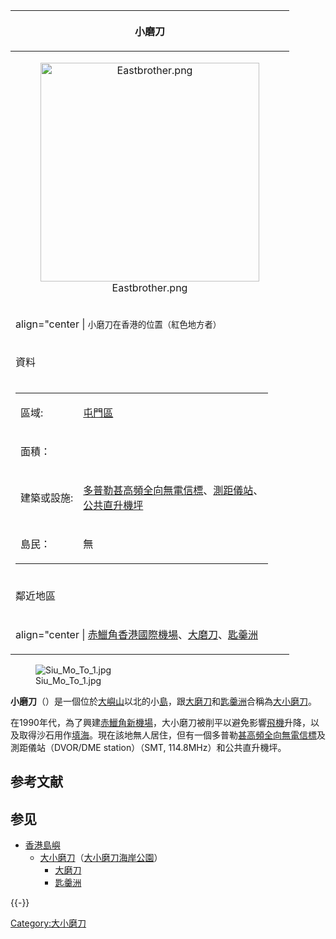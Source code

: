 {{unreferenced|time=2008-12-22}}


{| border="1" cellspacing="0" align="right" cellpadding="2" style = "margin-left: 0.5em;"
|-----
! bgcolor="#66FF00" | 小磨刀
|-----
| align="center" | [[File:Eastbrother.png|350px]]
|-----
| align="center | <span style="font-size:smaller;">小磨刀在香港的位置（紅色地方者）</span>
|-----
! bgcolor="#66FF00" | 資料
|-----
|
{| align="center"
|-----
| 區域: || [[屯門區|屯門區]]
|-----
| 面積： || {{Convert|0.12|sqkm|acre|0|link=on}}
|-----
| 建築或設施:
| [[多普勒甚高頻全向無電信標|多普勒甚高頻全向無電信標]]、[[測距儀站|測距儀站]]、<br />[[公共直升機坪|公共直升機坪]]
|-----
| 島民： || 無
|}
|-----
! bgcolor="#66FF00" | 鄰近地區
|-----
| align="center | [[赤鱲角|赤鱲角]][[香港國際機場|香港國際機場]]、[[大磨刀|大磨刀]]、[[匙羹洲|匙羹洲]]
|}
[[File:Siu_Mo_To_1.jpg|thumb]]

'''小磨刀'''（{{lang-en|Siu Mo To}}）是一個位於[[大嶼山|大嶼山]]以北的小[[島|島]]，跟[[大磨刀|大磨刀]]和[[匙羹洲|匙羹洲]]合稱為[[大小磨刀|大小磨刀]]。

在1990年代，為了興建[[赤鱲角|赤鱲角]][[香港國際機場|新機場]]，大小磨刀被削平以避免影響[[飛機|飛機]]升降，以及取得沙石用作[[填海|填海]]。現在該地無人居住，但有一個多普勒[[甚高頻全向無電信標|甚高頻全向無電信標]]及測距儀站（DVOR/DME station）（SMT, 114.8MHz）和公共直升機坪。

== 参考文献 ==
{{Reflist}}

== 参见 ==
{{Portal|香港|岛屿}}
* [[香港島嶼|香港島嶼]]
** [[大小磨刀|大小磨刀]]（[[大小磨刀海岸公園|大小磨刀海岸公園]]）
*** [[大磨刀|大磨刀]]
*** [[匙羹洲|匙羹洲]]

{{-}}
{{香港島嶼}}

[[Category:大小磨刀|Category:大小磨刀]]